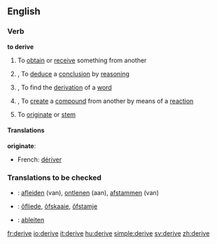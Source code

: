 ==English==
=== Verb ===
'''to derive'''

#{{transitive}} To [[obtain]] or [[receive]] something from another
#{{transitive}},{{logic}} To [[deduce]] a [[conclusion]] by [[reasoning]]
#{{transitive}},{{linguistics}} To find the [[derivation]] of a [[word]]
#{{transitive}},{{chemistry}} To [[create]] a [[compound]] from another by means of a [[reaction]]
#{{intransitive}} To [[originate]] or [[stem]]

====Translations====
'''originate''':
{{top}}
*French: [[dériver]]
{{mid}}
{{bottom}}

===Translations to be checked===
*{{ttbc|Dutch}}: [[afleiden]] (van), [[ontlenen]] (aan), [[afstammen]] (van)
*{{ttbc|Frisian}}: [[ôfliede]], [[ôfskaaie]], [[ôfstamje]]
*{{ttbc|German}}: [[ableiten]]

[[fr:derive]]
[[io:derive]]
[[it:derive]]
[[hu:derive]]
[[simple:derive]]
[[sv:derive]]
[[zh:derive]]